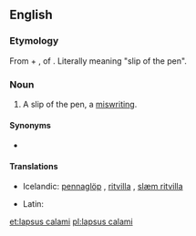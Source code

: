 ==English==

===Etymology===
From {{etyl|la|en}} {{term|lapsus||lang=la|lapse}} + {{term|calami||lang=la|of the [[pen]]}}, {{genitive}} of {{term|calamus|lang=la}}. Literally meaning "slip of the pen".

===Noun===
{{en-noun|head=[[lapsus]] [[calamus|calami]]|?}}

# {{formal}} A slip of the pen, a [[miswriting]].

====Synonyms====
* {{sense|a slip of the pen}} {{l|en|lapsus plumæ}}

====Translations====
{{trans-top|slip of the pen}}
* Icelandic: [[pennaglöp]] {{n|p}}, [[ritvilla]] {{f}}, [[slæm ritvilla]] {{f}}
{{trans-mid}}
* Latin: {{t-|la|lapsus calami|m}}
{{trans-bottom}}

[[et:lapsus calami]]
[[pl:lapsus calami]]